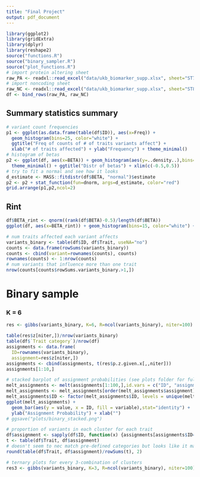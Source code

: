 ```yaml
---
title: "Final Project"
output: pdf_document
---
```


```r
library(ggplot2)
library(gridExtra)
library(dplyr)
library(reshape2)
source("functions.R")
source("binary_sampler.R")
source("plot_functions.R")
# import protein altering sheet
raw_PA <- readxl::read_excel("data/ukb_biomarker_supp.xlsx", sheet="ST7", skip=1)
# import noncoding sheet
raw_NC <- readxl::read_excel("data/ukb_biomarker_supp.xlsx", sheet="ST8", skip=1)
df <- bind_rows(raw_PA, raw_NC)
```

## Summary statistics summary
```r
# variant count frequencies
p1 <- ggplot(as.data.frame(table(df$ID)), aes(x=Freq)) + 
  geom_histogram(bins=25, color="white") + 
  ggtitle("Freq of counts of # of traits variants affect") + 
  xlab("# of traits affected") + ylab("Frequency") + theme_minimal()
# histogram of betas
p2 <- ggplot(df, aes(x=BETA)) + geom_histogram(aes(y=..density..),bins=100,color="white") + 
  theme_minimal() + ggtitle("Distr of betas") + xlim(c(-0.5,0.5))
# try to fit a normal and see how it looks
d_estimate <- MASS::fitdistr(df$BETA, "normal")$estimate 
p2 <- p2 + stat_function(fun=dnorm, args=d_estimate, color="red")
grid.arrange(p1,p2,ncol=2)
```

## Rint
```r
df$BETA_rint <- qnorm((rank(df$BETA)-0.5)/length(df$BETA))
ggplot(df, aes(x=BETA_rint)) + geom_histogram(bins=15, color="white") + theme_minimal() + ggtitle("PA")
```

```r
# num traits affected each variant affects
variants_binary <- table(df$ID, df$Trait, useNA="no")
counts <- data.frame(rowSums(variants_binary))
counts <- cbind(variant=rownames(counts), counts)
rownames(counts) <- 1:nrow(counts)
# num variants that influence more than one trait
nrow(counts[counts$rowSums.variants_binary.>1,])
```

# Binary sample

### K = 6
```r
res <- gibbs(variants_binary, K=6, R=ncol(variants_binary), niter=100)
```

```r
table(res$z[niter,])/nrow(variants_binary)
table(df$`Trait category`)/nrow(df)
assignments <- data.frame(
  ID=rownames(variants_binary), 
  assignment=res$z[niter,])
assignments <- cbind(assignments, t(res$p.z.given.x[,,niter]))
assignments[1:10,]
```

```r
# stacked barplot of assignment probabilities (see plots folder for full plot)
melt_assignments <- melt(assignments[1:100,],id.vars = c("ID", "assignment"))
melt_assignments <- melt_assignments[order(melt_assignments$assignment),]
melt_assignments$ID <- factor(melt_assignments$ID, levels = unique(melt_assignments$ID))
ggplot(melt_assignments) + 
  geom_bar(aes(y = value, x = ID, fill = variable),stat="identity") +
  ylab("Assignment Probability") + xlab("")
# ggsave("plots/binary_stacked.png")
```

```r
# proportion of variants in each cluster for each trait
df$assignment <- sapply(df$ID, function(x) {assignments[assignments$ID==x, ]$assignment})
t <- table(df$Trait, df$assignment)
# doesn't seem to nec match pre-defined categories but looks like it makes biological sense...
round(table(df$Trait, df$assignment)/rowSums(t), 2)
```

```r
# ternary plots for every 3-combination of clusters
res3 <- gibbs(variants_binary, K=3, R=ncol(variants_binary), niter=100)


```


